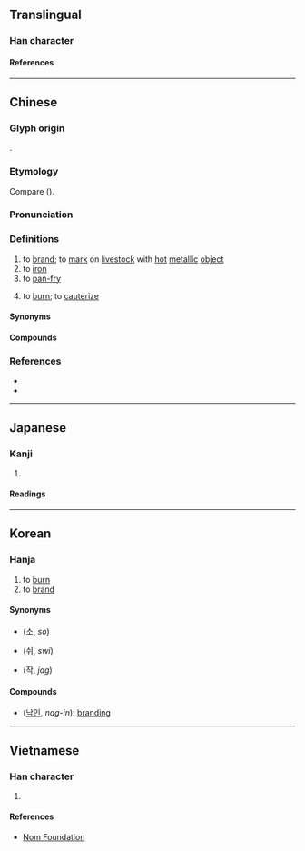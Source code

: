 {{character info}}
==Translingual==

===Han character===
{{Han char|rn=86|rad=火|as=06|sn=10|four=97864|canj=FHER|ids=⿰火各}}

====References====
{{Han ref|kx=0670.180|dkj=19014|dj=1079.100|hdz=32200.160|uh=70D9}}

----

==Chinese==
{{zh-forms}}

===Glyph origin===
{{Han etym}}
{{Han compound|火|各|c1=s|c2=p|t1=fire|ls=psc}}.

===Etymology===
Compare {{cog|th|คลอก||to burn}} ({{zh-ref|Schuessler, 2007}}).

===Pronunciation===
{{zh-pron
|m=lào,luò,1nb=colloquial,2nb=literary
|m_note=luò - “to burn”. also used in {{l|zh|炮烙}}
|c=lok3,lok6
|c_note=lok3 - colloquial; lok6 - variant
|mn=qz,xm,zz:lo̍h/tw,xm,zz:lō/ml:lo̍k
|mn_note=lo̍h/lō - vernacular; lo̍k - literary
|mn-t=luah4/log8
|mn-t_note=luah4 - vernacular; log8 - literary
|w=5loq
|mc=y
|oc=y
|cat=v
}}

===Definitions===
{{zh-hanzi}}

# to [[brand#Verb|brand]]; to [[mark]] on [[livestock]] with [[hot]] [[metallic]] [[object]]
# to [[iron]]
# to [[pan-fry]]
#: {{zh-x|烙餅|type of [[flatbread]]}}
# to [[burn]]; to [[cauterize]]
#: {{zh-syn|灼}}

====Synonyms====
{{zh-dial|熨}}
{{zh-dial|煎}}

====Compounds====
{{zh-der|烙印|烙燒餅|烙餅|烙花|烙鐵|烙鐵印兒|炮烙|蠔烙}}

===References===
* {{R:twedu|A02405}}
* {{R:yue:Hanzi}}

----

==Japanese==

===Kanji===
{{ja-kanji|grade=|rs=火06}}

# {{rfdef|ja|sort=火06}}

====Readings====
{{ja-readings
|goon=らく
|kanon=らく
|on=かく
|kun=やく
}}

----

==Korean==

===Hanja===
{{ko-hanja|hangeul=[[락]]>[[낙]]}}

# to [[burn]]
# to [[brand#Verb|brand]]

====Synonyms====
* {{l|ko|燒}} (소, ''so'')
* {{l|ko|焠}} (쉬, ''swi'')
* {{l|ko|灼}} (작, ''jag'')

====Compounds====
* {{l|ko|烙印}} ([[낙인]], ''nag-in''): [[branding]]

----

==Vietnamese==

===Han character===
{{vi-readings|rs=火06|reading=lạc}}

# {{rfdef|vi|sort=火06}}

====References====
* [http://nomfoundation.org/common/nom_details.php?codepoint=70D9 Nom Foundation]